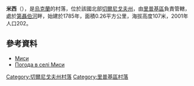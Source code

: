 {{coord|51|38|33|N|30|35|14|E|scale:100000|display=title}}

'''米西'''（{{lang-uk|Миси}}），是[[烏克蘭|烏克蘭]]的村落，位於該國北部[[切爾尼戈夫州|切爾尼戈夫州]]，由[[里普基區|里普基區]]負責管轄，處於[[第聶伯河|第聶伯河]]畔，始建於1785年，面積0.26平方公里，海拔高度107米，2001年人口202。

==參考資料==
*[https://web.archive.org/web/20160304204448/http://w1.c1.rada.gov.ua/pls/z7502/A005?rdat1=15.03.2014&rf7571=40979 Миси]
* [http://weather.in.ua/ua/chernigovskaja/15800 Погода в селі Миси] {{Wayback|url=http://weather.in.ua/ua/chernigovskaja/15800 |date=20111220142308 }}

[[Category:切爾尼戈夫州村落|Category:切爾尼戈夫州村落]]
[[Category:里普基區村落|Category:里普基區村落]]


{{Chernihiv-geo-stub}}